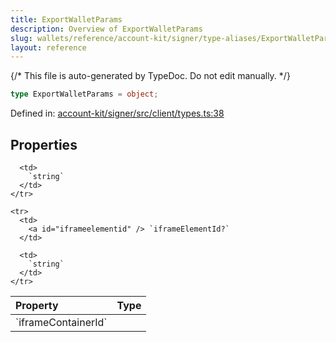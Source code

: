 ```yaml
---
title: ExportWalletParams
description: Overview of ExportWalletParams
slug: wallets/reference/account-kit/signer/type-aliases/ExportWalletParams
layout: reference
---
```


{/* This file is auto-generated by TypeDoc. Do not edit manually. */}

```ts
type ExportWalletParams = object;
```

Defined in: [account-kit/signer/src/client/types.ts:38](https://github.com/alchemyplatform/aa-sdk/blob/c1a84188d03473acac2fdb49fb7cd7fdba73169b/account-kit/signer/src/client/types.ts#L38)

## Properties

<table>
  <thead>
    <tr>
      <th align="left">Property</th>
      <th align="left">Type</th>
    </tr>
  </thead>

  <tbody>
    <tr>
      <td>
        <a id="iframecontainerid" /> `iframeContainerId`
      </td>

      <td>
        `string`
      </td>
    </tr>

    <tr>
      <td>
        <a id="iframeelementid" /> `iframeElementId?`
      </td>

      <td>
        `string`
      </td>
    </tr>

  </tbody>
</table>
